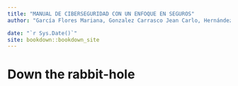 ```yaml
--- 
title: "MANUAL DE CIBERSEGURIDAD CON UN ENFOQUE EN SEGUROS"
author: "García Flores Mariana, Gonzalez Carrasco Jean Carlo, Hernández Palma Evelyn Abigail, Martínez Pinto Selene del Sagrario."

date: "`r Sys.Date()`"
site: bookdown::bookdown_site
---
```


# Down the rabbit-hole

